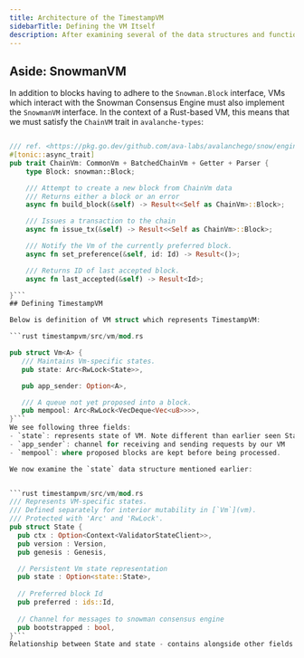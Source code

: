 ```yaml
---
title: Architecture of the TimestampVM
sidebarTitle: Defining the VM Itself
description: After examining several of the data structures and functionalities that TimestampVM relies on, it is time that we examine the architecture of the TimestampVM itself. In addition, we will look at some data structures that TimestampVM utilizes.
---
```

## Aside: SnowmanVM

In addition to blocks having to adhere to the `Snowman.Block` interface, VMs which interact with the Snowman Consensus Engine must also implement the `SnowmanVM` interface. In the context of a Rust-based VM, this means that we must satisfy the `ChainVM` trait in `avalanche-types`:

```rust avalanche-types/src/subnet/rpc/snowman/block.rs

/// ref. <https://pkg.go.dev/github.com/ava-labs/avalanchego/snow/engine/snowman/block#ChainVm>
#[tonic::async_trait]
pub trait ChainVm: CommonVm + BatchedChainVm + Getter + Parser {
    type Block: snowman::Block;

    /// Attempt to create a new block from ChainVm data
    /// Returns either a block or an error
    async fn build_block(&self) -> Result<<Self as ChainVm>::Block>;

    /// Issues a transaction to the chain
    async fn issue_tx(&self) -> Result<<Self as ChainVm>::Block>;

    /// Notify the Vm of the currently preferred block.
    async fn set_preference(&self, id: Id) -> Result<()>;

    /// Returns ID of last accepted block.
    async fn last_accepted(&self) -> Result<Id>;

}```
## Defining TimestampVM

Below is definition of VM struct which represents TimestampVM:

```rust timestampvm/src/vm/mod.rs

pub struct Vm<A> {
   /// Maintains Vm-specific states.
   pub state: Arc<RwLock<State>>,

   pub app_sender: Option<A>,

   /// A queue not yet proposed into a block.
   pub mempool: Arc<RwLock<VecDeque<Vec<u8>>>>,
}```
We see following three fields:
- `state`: represents state of VM. Note different than earlier seen State structure.
- `app_sender`: channel for receiving and sending requests by our VM
- `mempool`: where proposed blocks are kept before being processed.

We now examine the `state` data structure mentioned earlier:


```rust timestampvm/src/vm/mod.rs
/// Represents VM-specific states.
/// Defined separately for interior mutability in [`Vm`](vm).
/// Protected with 'Arc' and 'RwLock'.
pub struct State {
  pub ctx : Option<Context<ValidatorStateClient>>,
  pub version : Version,
  pub genesis : Genesis,

  // Persistent Vm state representation 
  pub state : Option<state::State>,
  
  // Preferred block Id 
  pub preferred : ids::Id,
  
  // Channel for messages to snowman consensus engine 
  pub bootstrapped : bool,
}```
Relationship between State and state - contains alongside other fields relevant to Snowman consensus algorithm.